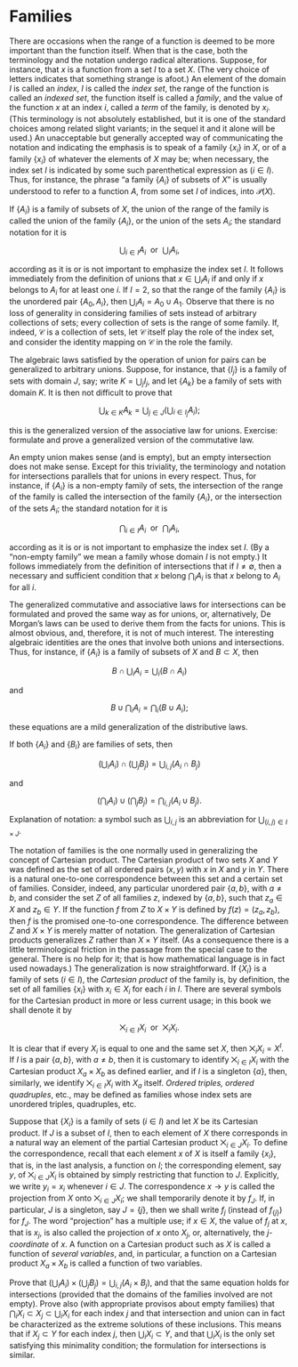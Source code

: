 # Families

There are occasions when the range of a function is deemed to be more important than the function itself. When that is the case, both the terminology and the notation undergo radical alterations. Suppose, for instance, that $x$ is a function from a set $I$ to a set $X$. (The very choice of letters indicates that something strange is afoot.) An element of the domain $I$ is called an *index*`\index{index}`{=latex}, $I$ is called the *index set*, the range of the function is called an *indexed set*, the function itself is called a *family*`\index{family}`{=latex}, and the value of the function $x$ at an index $i$, called a *term*`\index{term}`{=latex} of the family, is denoted by $x_i$. (This terminology is not absolutely established, but it is one of the standard choices among related slight variants; in the sequel it and it alone will be used.) An unacceptable but generally accepted way of communicating the notation and indicating the emphasis is to speak of a family $\{ x_{i} \}$ in $X$, or of a family $\{ x_{i} \}$ of whatever the elements of $X$ may be; when necessary, the index set $I$ is indicated by some such parenthetical expression as $(i \in I)$. Thus, for instance, the phrase "a family $\{ A_{i} \}$ of subsets of $X$" is usually understood to refer to a function $A$, from some set $I$ of indices, into $\mathcal{P}(X)$. 

If $\{ A_{i} \}$ is a family of subsets of $X$, the union of the range of the family is called the union of the family $\{ A_{i} \}$, or the union of the sets $A_{i}$; the standard notation for it is

$$
\bigcup_{i \in I}A_{i} \: \text{ or } \: \bigcup_{i}A_{i},
$$

according as it is or is not important to emphasize the index set $I$. It follows immediately from the definition of unions that $x \in \bigcup_{i} A_{i}$ if and only if $x$ belongs to $A_{i}$ for at least one $i$. If $I = 2$, so that the range of the family $\{ A_{i} \}$ is the unordered pair $\{ A_{0}, A_{i} \}$, then $\bigcup_{i}A_{i} =  A_{0} \cup A_{1}$. Observe that there is no loss of generality in considering families of sets instead of arbitrary collections of sets; every collection of sets is the range of some family. If, indeed, $\mathcal{C}$ is a collection of sets, let $\mathcal{C}$ itself play the role of the index set, and consider the identity mapping on $\mathcal{C}$ in the role the family. 

The algebraic laws satisfied by the operation of union for pairs can be generalized to arbitrary unions. Suppose, for instance, that $\{ I_{j} \}$ is a family of sets with domain $J$, say; write $K = \bigcup_{j}I_{j}$, and let $\{ A_{k} \}$ be a family of sets with domain $K$. It is then not difficult to prove that 

$$
\bigcup_{k \in K}A_{k} = \bigcup_{j \in J}\left( \bigcup_{i \in I_{j}}A_{i} \right);
$$

this is the generalized version of the associative law for unions. Exercise: formulate and prove a generalized version of the commutative law. 

An empty union makes sense (and is empty), but an empty intersection does not make sense. Except for this triviality, the terminology and notation for intersections parallels that for unions in every respect. Thus, for instance, if $\{ A_{i} \}$ is a non-empty family of sets, the intersection of the range of the family is called the intersection of the family $\{ A_{i} \}$, or the intersection of the sets $A_{i}$; the standard notation for it is 

$$
\bigcap_{i \in I}A_{i} \: \text{ or } \: \bigcap_{i}A_{i},
$$

according as it is or is not important to emphasize the index set $I$. (By a "non-empty family"`\index{non-empty family}`{=latex} we mean a family whose domain $I$ is not empty.) It follows immediately from the definition of intersections that if $I \neq \emptyset$, then a necessary and sufficient condition that $x$ belong $\bigcap_{i}A_{i}$ is that $x$ belong to $A_{i}$ for all $i$. 

The generalized commutative and associative laws for intersections can be formulated and proved the same way as for unions, or, alternatively, De Morgan's laws can be used to derive them from the facts for unions. This is almost obvious, and, therefore, it is not of much interest. The interesting algebraic identities are the ones that involve both unions and intersections. Thus, for instance, if $\{ A_{i} \}$ is a family of subsets of $X$ and $B \subset X$, then 

$$
B \cap \bigcup_{i}A_{i} = \bigcup_{i}(B \cap A_{i})
$$

and

$$
B \cup \bigcap_{i}A_{i} = \bigcap_{i}(B \cup A_{i});
$$

these equations are a mild generalization of the distributive laws.

::: {#exr-9-1}

If both $\{ A_{i} \}$ and $\{ B_{i} \}$ are families of sets, then

$$
\left( \bigcup_{i}A_{i} \right) \cap \left( \bigcup_{j}B_{j} \right) = \bigcup_{i,j}(A_{i} \cap B_{j}) 
$$

and

$$
\left( \bigcap_{i}A_{i} \right) \cup \left( \bigcap_{j}B_{j} \right) = \bigcap_{i,j}(A_{i} \cup B_{j}). 
$$

Explanation of notation: a symbol such as $\bigcup_{i,j}$ is an abbreviation for $\bigcup_{(i,j) \in I \times J}$.

:::

The notation of families is the one normally used in generalizing the concept of Cartesian product. The Cartesian product of two sets $X$ and $Y$ was defined as the set of all ordered pairs $(x, y)$ with $x$ in $X$ and $y$ in $Y$. There is a natural one-to-one correspondence between this set and a certain set of families. Consider, indeed, any  particular unordered pair $\{ a,b \}$, with $a \neq b$, and consider the set $Z$ of all families $z$, indexed by $\{ a,b \}$, such that $z_{a} \in X$ and $z_{b} \in Y$. If the function $f$ from $Z$ to $X \times Y$ is defined by $f(z) = (z_{a}, z_{b})$, then $f$ is the promised one-to-one correspondence. The difference between $Z$ and $X \times Y$ is merely matter of notation. The generalization of Cartesian products generalizes $Z$ rather than $X \times Y$ itself. (As a consequence there is a little terminological friction in the passage from the special case to the general. There is no help for it; that is how mathematical language is in fact used nowadays.) The generalization is now straightforward. If $\{ X_{i} \}$ is a family of sets $(i \in I)$, the *Cartesian product* of the family is, by definition, the set of all families $\{ x_{i} \}$ with $x_{i} \in X_{i}$ for each $i$ in $I$. There are several symbols for the Cartesian product in more or less current usage; in this book we shall denote it by 

$$
\bigtimes_{i \in I}X_{i} \: \text{ or } \: \bigtimes_{i}X_{i}.
$$

It is clear that if every $X_{i}$ is equal to one and the same set $X$, then $\bigtimes_{i}X_{i} = X^{I}$. If $I$ is a pair $\{ a,b \}$, with $a \neq b$, then it is customary to identify $\bigtimes_{i \in I}X_{i}$ with the Cartesian product $X_{a} \times X_{b}$ as defined earlier, and if $I$ is a singleton $\{ a \}$, then, similarly, we identify $\bigtimes_{i \in I}X_{i}$ with $X_{a}$ itself. *Ordered triples, ordered quadruples*`\index{ordered triple}\index{ordered quadruple}`{=latex}, etc., may be defined as families whose index sets are unordered triples, quadruples, etc. 

Suppose that $\{ X_{i} \}$ is a family of sets $(i \in I)$ and let $X$ be its Cartesian product. If $J$ is a subset of $I$, then to each element of $X$ there corresponds in a natural way an element of the partial Cartesian product $\bigtimes_{i \in J}X_{i}$. To define the correspondence, recall that each element $x$ of $X$ is itself a family $\{ x_{i} \}$, that is, in the last analysis, a function on $I$; the corresponding element, say $y$, of $\bigtimes_{i \in J}X_{i}$ is obtained by simply restricting that function to $J$. Explicitly, we write $y_{i} = x_{i}$ whenever $i \in J$. The correspondence $x \rightarrow y$ is called the projection`\index{projection}`{=latex} from $X$ onto $\bigtimes_{i \in J}X_{i}$; we shall temporarily denote it by $f_{J}$. If, in particular, $J$ is a singleton, say $J = \{ j \}$, then we shall write $f_{j}$ (instead of $f_{ \{j \} }$) for $f_{J}$. The word "projection" has a multiple use; if $x \in X$, the value of $f_{j}$ at $x$, that is $x_{j}$, is also called the projection of $x$ onto $X_{j}$, or, alternatively, the $j$*-coordinate*`\index{coordinate}`{=latex} of $x$. A function on a Cartesian product such as $X$ is called a function of *several variables*`\index{several variables}\index{variable}`{=latex}, and, in particular, a function on a Cartesian product $X_{a} \times X_{b}$ is called a function of two variables. 

::: {#exr-9-2}

Prove that $(\bigcup_{i}A_{i}) \times (\bigcup_{j}B_{j}) = \bigcup_{i,j}(A_{i} \times B_{j})$, and that the same equation holds for intersections (provided that the domains of the families involved are not empty). Prove also (with appropriate provisos about empty families) that $\bigcap_{i}X_{i} \subset X_{j} \subset \bigcup_{i}X_{i}$ for each index $j$ and that intersection and union can in fact be characterized as the extreme solutions of these inclusions. This means that if $X_{j} \subset Y$ for each index $j$, then $\bigcup_{i}X_{i} \subset Y$, and that $\bigcup_{i}X_{i}$ is the only set satisfying this minimality condition; the formulation for intersections is similar.

:::